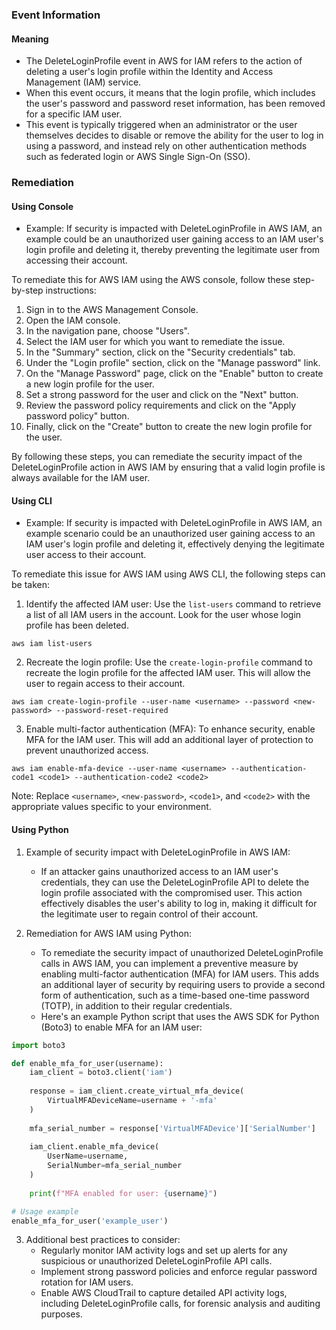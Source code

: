 
### Event Information

#### Meaning

- The DeleteLoginProfile event in AWS for IAM refers to the action of deleting a user's login profile within the Identity and Access Management (IAM) service.
- When this event occurs, it means that the login profile, which includes the user's password and password reset information, has been removed for a specific IAM user.
- This event is typically triggered when an administrator or the user themselves decides to disable or remove the ability for the user to log in using a password, and instead rely on other authentication methods such as federated login or AWS Single Sign-On (SSO).

### Remediation

#### Using Console

- Example: If security is impacted with DeleteLoginProfile in AWS IAM, an example could be an unauthorized user gaining access to an IAM user's login profile and deleting it, thereby preventing the legitimate user from accessing their account.

To remediate this for AWS IAM using the AWS console, follow these step-by-step instructions:

1. Sign in to the AWS Management Console.
2. Open the IAM console.
3. In the navigation pane, choose "Users".
4. Select the IAM user for which you want to remediate the issue.
5. In the "Summary" section, click on the "Security credentials" tab.
6. Under the "Login profile" section, click on the "Manage password" link.
7. On the "Manage Password" page, click on the "Enable" button to create a new login profile for the user.
8. Set a strong password for the user and click on the "Next" button.
9. Review the password policy requirements and click on the "Apply password policy" button.
10. Finally, click on the "Create" button to create the new login profile for the user.

By following these steps, you can remediate the security impact of the DeleteLoginProfile action in AWS IAM by ensuring that a valid login profile is always available for the IAM user.

#### Using CLI

- Example: If security is impacted with DeleteLoginProfile in AWS IAM, an example scenario could be an unauthorized user gaining access to an IAM user's login profile and deleting it, effectively denying the legitimate user access to their account.

To remediate this issue for AWS IAM using AWS CLI, the following steps can be taken:

1. Identify the affected IAM user: Use the `list-users` command to retrieve a list of all IAM users in the account. Look for the user whose login profile has been deleted.

```
aws iam list-users
```

2. Recreate the login profile: Use the `create-login-profile` command to recreate the login profile for the affected IAM user. This will allow the user to regain access to their account.

```
aws iam create-login-profile --user-name <username> --password <new-password> --password-reset-required
```

3. Enable multi-factor authentication (MFA): To enhance security, enable MFA for the IAM user. This will add an additional layer of protection to prevent unauthorized access.

```
aws iam enable-mfa-device --user-name <username> --authentication-code1 <code1> --authentication-code2 <code2>
```

Note: Replace `<username>`, `<new-password>`, `<code1>`, and `<code2>` with the appropriate values specific to your environment.

#### Using Python

1. Example of security impact with DeleteLoginProfile in AWS IAM:
   - If an attacker gains unauthorized access to an IAM user's credentials, they can use the DeleteLoginProfile API to delete the login profile associated with the compromised user. This action effectively disables the user's ability to log in, making it difficult for the legitimate user to regain control of their account.

2. Remediation for AWS IAM using Python:
   - To remediate the security impact of unauthorized DeleteLoginProfile calls in AWS IAM, you can implement a preventive measure by enabling multi-factor authentication (MFA) for IAM users. This adds an additional layer of security by requiring users to provide a second form of authentication, such as a time-based one-time password (TOTP), in addition to their regular credentials.
   - Here's an example Python script that uses the AWS SDK for Python (Boto3) to enable MFA for an IAM user:

```python
import boto3

def enable_mfa_for_user(username):
    iam_client = boto3.client('iam')
    
    response = iam_client.create_virtual_mfa_device(
        VirtualMFADeviceName=username + '-mfa'
    )
    
    mfa_serial_number = response['VirtualMFADevice']['SerialNumber']
    
    iam_client.enable_mfa_device(
        UserName=username,
        SerialNumber=mfa_serial_number
    )
    
    print(f"MFA enabled for user: {username}")

# Usage example
enable_mfa_for_user('example_user')
```

3. Additional best practices to consider:
   - Regularly monitor IAM activity logs and set up alerts for any suspicious or unauthorized DeleteLoginProfile API calls.
   - Implement strong password policies and enforce regular password rotation for IAM users.
   - Enable AWS CloudTrail to capture detailed API activity logs, including DeleteLoginProfile calls, for forensic analysis and auditing purposes.

